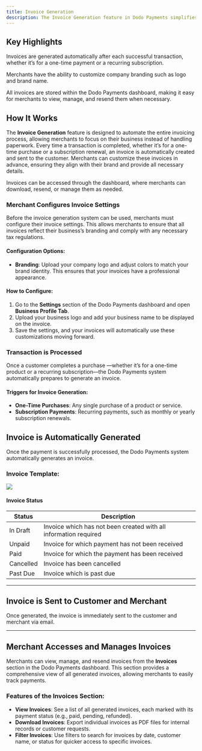 ```yaml
---
title: Invoice Generation
description: The Invoice Generation feature in Dodo Payments simplifies the billing process by automatically creating and delivering invoices after every successful payment. Whether for one-time purchases or recurring subscription renewals, invoices are generated to document transactions with clear, professional records.
---
```


## Key Highlights

<Card title="Automatic Invoice Generation" icon="wand-magic">Invoices are generated automatically after each successful transaction, whether it’s for a one-time payment or a recurring subscription.</Card>

<Card title="Customizable Information" icon="pen-to-square">Merchants have the ability to customize company branding such as logo and brand name.</Card>


<Card title="Seamless Invoice Management" icon='file-magnifying-glass'>All invoices are stored within the Dodo Payments dashboard, making it easy for merchants to view, manage, and resend them when necessary.</Card>


## How It Works

The **Invoice Generation** feature is designed to automate the entire invoicing process, allowing merchants to focus on their business instead of handling paperwork. Every time a transaction is completed, whether it’s for a one-time purchase or a subscription renewal, an invoice is automatically created and sent to the customer. Merchants can customize these invoices in advance, ensuring they align with their brand and provide all necessary details.

Invoices can be accessed through the dashboard, where merchants can download, resend, or manage them as needed.

### Merchant Configures Invoice Settings

Before the invoice generation system can be used, merchants must configure their invoice settings. This allows merchants to ensure that all invoices reflect their business’s branding and comply with any necessary tax regulations.

#### Configuration Options:

- **Branding**: Upload your company logo and adjust colors to match your brand identity. This ensures that your invoices have a professional appearance.

#### How to Configure:

1. Go to the **Settings** section of the Dodo Payments dashboard and open **Business Profile Tab**.
2. Upload your business logo and add your business name to be displayed on the invoice.
3. Save the settings, and your invoices will automatically use these customizations moving forward.

### Transaction is Processed

Once a customer completes a purchase —whether it’s for a one-time product or a recurring subscription—the Dodo Payments system automatically prepares to generate an invoice.

#### Triggers for Invoice Generation:

- **One-Time Purchases**: Any single purchase of a product or service.
- **Subscription Payments**: Recurring payments, such as monthly or yearly subscription renewals.

## Invoice is Automatically Generated

Once the payment is successfully processed, the Dodo Payments system automatically generates an invoice.

### Invoice Template:

<Frame>
    <img src="/images/invoice-generation/image.png" />
</Frame>


#### Invoice Status

| Status    | Description                                                   |
|-----------|---------------------------------------------------------------|
| In Draft  | Invoice which has not been created with all information required |
| Unpaid    | Invoice for which payment has not been received               |
| Paid      | Invoice for which the payment has been received               |
| Cancelled | Invoice has been cancelled                                    |
| Past Due  | Invoice which is past due                                     |

---

## Invoice is Sent to Customer and Merchant

Once generated, the invoice is immediately sent to the customer and merchant via email.

---

## Merchant Accesses and Manages Invoices

Merchants can view, manage, and resend invoices from the **Invoices** section in the Dodo Payments dashboard. This section provides a comprehensive view of all generated invoices, allowing merchants to easily track payments.

### Features of the Invoices Section:

- **View Invoices**: See a list of all generated invoices, each marked with its payment status (e.g., paid, pending, refunded).
- **Download Invoices**: Export individual invoices as PDF files for internal records or customer requests.
- **Filter Invoices**: Use filters to search for invoices by date, customer name, or status for quicker access to specific invoices.
